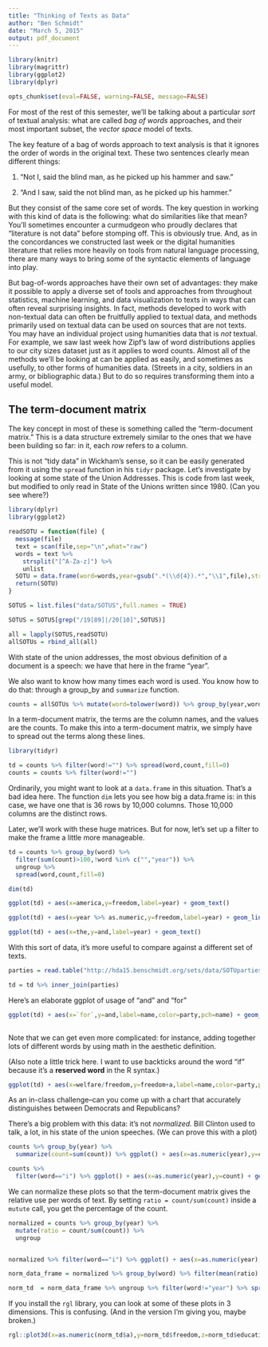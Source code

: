 ```yaml
---
title: "Thinking of Texts as Data"
author: "Ben Schmidt"
date: "March 5, 2015"
output: pdf_document
---
```




```r
library(knitr)
library(magrittr)
library(ggplot2)
library(dplyr)

opts_chunk$set(eval=FALSE, warning=FALSE, message=FALSE)
```


For most of the rest of this semester, we'll be talking about a particular *sort* of textual analysis: what are called *bag of words* approaches, and their most important subset, the *vector space* model of texts.

The key feature of a bag of words approach to text analysis is that it ignores the order of words in the original text. These two sentences clearly mean different things:

1. "Not I, said the blind man, as he picked up his hammer and saw."

2. "And I saw, said the not blind man, as he picked up his hammer."

But they consist of the same core set of words. The key question in working with this kind of data is the following: what do similarities like that mean? You'll sometimes encounter a curmudgeon who proudly declares that "literature is not data" before stomping off. This is obviously true. And, as in the concordances we constructed last week or the digital humanities literature that relies more heavily on tools from natural language processing, there are many ways to bring some of the syntactic elements of language into play.

But bag-of-words approaches have their own set of advantages: they make it possible to apply a diverse set of tools and approaches from throughout statistics, machine learning, and data visualization to texts in ways that can often reveal surprising insights. In fact, methods developed to work with non-textual data can often be fruitfully applied to textual data, and methods primarily used on textual data can be used on sources that are not texts. You may have an individual project using humanities data that is *not* textual. For example, we saw last week how Zipf's law of word distributions applies to our city sizes dataset just as it applies to word counts. Almost all of the methods we'll be looking at can be applied as easily, and sometimes as usefully, to other forms of humanities data. (Streets in a city, soldiers in an army, or bibliographic data.) But to do so requires transforming them into a useful model. 

## The term-document matrix

The key concept in most of these is something called the "term-document matrix." This is a data structure extremely similar to the ones that we have been building so far: in it, each *row* refers to a column. 

This is not "tidy data" in Wickham's sense, so it can be easily generated from it using the `spread` function in his `tidyr` package. Let's investigate by looking at some state of the Union Addresses. This is code from last week, but modified to only read in State of the Unions written since 1980. (Can you see where?)



``` r

library(dplyr)
library(ggplot2)

readSOTU = function(file) {
  message(file)
  text = scan(file,sep="\n",what="raw")
  words = text %>% 
    strsplit("[^A-Za-z]") %>% 
    unlist
  SOTU = data.frame(word=words,year=gsub(".*(\\d{4}).*","\\1",file),stringsAsFactors = FALSE)  
  return(SOTU)
}

SOTUS = list.files("data/SOTUS",full.names = TRUE)

SOTUS = SOTUS[grep("/19[89]|/20[10]",SOTUS)]

all = lapply(SOTUS,readSOTU)
allSOTUs = rbind_all(all)

```

With state of the union addresses, the most obvious definition of a document is a speech: we have that here in the frame "year". 

We also want to know how many times each word is used. You know how to do that: through a group_by and `summarize` function.


```r
counts = allSOTUs %>% mutate(word=tolower(word)) %>% group_by(year,word) %>% summarize(count=n()) %>% ungroup
```

In a term-document matrix, the terms are the column names, and the values are the counts. To make this into a term-document matrix, we simply have to spread out the terms along these lines.

```r
library(tidyr)

td = counts %>% filter(word!="") %>% spread(word,count,fill=0)
counts = counts %>% filter(word!="")
```

Ordinarily, you might want to look at a `data.frame` in this situation. That's a bad idea here. The function `dim` lets you see how big a data.frame is: in this case, we have one that is 36 rows by 10,000 columns. Those 10,000 columns are the distinct rows.

Later, we'll work with these huge matrices. But for now, let's set up a filter to make the frame a little more manageable.

``` r

td = counts %>% group_by(word) %>% 
  filter(sum(count)>100,!word %in% c("","year")) %>% 
  ungroup %>% 
  spread(word,count,fill=0)

dim(td)

```


``` r

ggplot(td) + aes(x=america,y=freedom,label=year) + geom_text() 

ggplot(td) + aes(x=year %>% as.numeric,y=freedom,label=year) + geom_line() 

ggplot(td) + aes(x=the,y=and,label=year) + geom_text()


```


With this sort of data, it's more useful to compare against a different set of texts.

``` r
parties = read.table("http://hda15.benschmidt.org/sets/data/SOTUparties.tsv",sep="\t",header=T) %>% mutate(year=as.character(year))

td = td %>% inner_join(parties)


```

Here's an elaborate ggplot of usage of "and" and "for"

``` r
ggplot(td) + aes(x=`for`,y=and,label=name,color=party,pch=name) + geom_point(size=5) + scale_color_manual(values=c("blue","red"))
  
```

Note that we can get even more complicated: for instance, adding together lots of different words by using math in the aesthetic definition.

(Also note a little trick here. I want to use backticks around the word "if" because it's a **reserved word** in the R syntax.)

``` r
ggplot(td) + aes(x=welfare/freedom,y=freedom+a,label=name,color=party,pch=name) + geom_point(size=5)
```

As an in-class challenge--can you come up with a chart that accurately distinguishes between Democrats and Republicans?



There's a big problem with this data: it's not *normalized.* Bill Clinton used to talk, a lot, in his state of the union speeches. (We can prove this with a plot)

``` r
counts %>% group_by(year) %>% 
  summarize(count=sum(count)) %>% ggplot() + aes(x=as.numeric(year),y=count) + geom_line()

```

``` r
counts %>% 
  filter(word=="i") %>% ggplot() + aes(x=as.numeric(year),y=count) + geom_line()
```

We can normalize these plots so that the term-document matrix gives the relative use per words of text. By setting `ratio = count/sum(count)` inside a `mutute` call, you get the percentage of the count.


``` r
normalized = counts %>% group_by(year) %>% 
  mutate(ratio = count/sum(count)) %>% 
  ungroup


normalized %>% filter(word=="i") %>% ggplot() + aes(x=as.numeric(year),y=ratio) + geom_line()
```




``` r
norm_data_frame = normalized %>% group_by(word) %>% filter(mean(ratio) > .001) %>% select(-count)

norm_td  = norm_data_frame %>% ungroup %>% filter(word!="year") %>% spread(key=word,value=ratio,fill=0)
```


If you install the `rgl` library, you can look at some of these plots in 3 dimensions. This is confusing. (And in the version I'm giving you, maybe broken.)

``` r
rgl::plot3d(x=as.numeric(norm_td$a),y=norm_td$freedom,z=norm_td$education,col="red")
```